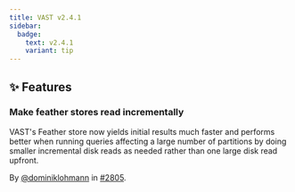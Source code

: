 ```yaml
---
title: VAST v2.4.1
sidebar:
  badge:
    text: v2.4.1
    variant: tip
---
```


## ✨ Features

### Make feather stores read incrementally

VAST's Feather store now yields initial results much faster and performs better
when running queries affecting a large number of partitions by doing smaller
incremental disk reads as needed rather than one large disk read upfront.

By [@dominiklohmann](https://github.com/dominiklohmann) in [#2805](https://github.com/tenzir/tenzir/pull/2805).